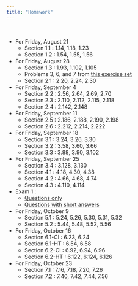```yaml
---
title: "Homework"
---
```


<br>

- For Friday, August 21
  - Section 1.1 : 1.14, 1.18, 1.23 
  - Section 1.2 : 1.54, 1.55, 1.56
- For Friday, August 28
  - Section 1.3 : 1.93, 1.102, 1.105
  - Problems 3, 6, and 7 from [this exercise set](homework/exerciseA.pdf) 
  - Section 2.1 : 2.20, 2.24, 2.30
- For Friday, September 4
  - Section 2.2 : 2.56, 2.64, 2.69, 2.70
  - Section 2.3 : 2.110, 2.112, 2.115, 2.118
  - Section 2.4 : 2.142, 2.148
- For Friday, September 11
  - Section 2.5 : 2.186, 2.188, 2.190, 2.198
  - Section 2.6 : 2.212, 2.214, 2.222
- For Friday, September 18
  - Section 3.1 : 3.24, 3.26, 3.30
  - Section 3.2 : 3.58, 3.60, 3.66
  - Section 3.3 : 3.88, 3.90, 3.102
- For Friday, September 25
  - Section 3.4 : 3.128, 3.130
  - Section 4.1 : 4.18, 4.30, 4.38
  - Section 4.2 : 4.66, 4.68, 4.74
  - Section 4.3 : 4.110, 4.114
- Exam 1 :
  - [Questions only](homework/exam1.pdf)
  - [Questions with short answers](homework/exam1soln.pdf)
- For Friday, October 9
  - Section 5.1 : 5.24, 5.26, 5.30, 5.31, 5.32
  - Section 5.2 : 5.44, 5.48, 5.52, 5.56
- For Friday, October 16
  - Section 6.1-CI : 6.23, 6.24  
  - Section 6.1-HT : 6.54, 6.58 
  - Section 6.2-CI : 6.92, 6.94, 6.96
  - Section 6.2-HT : 6.122, 6.124, 6.126
- For Friday, October 23
  - Section 7.1 : 7.16, 7.18, 7.20, 7.26
  - Section 7.2 : 7.40, 7.42, 7.44, 7.56
